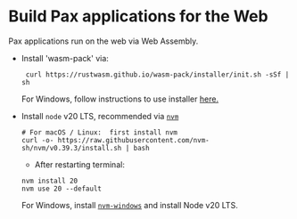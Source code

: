 # Build Pax applications for the Web

Pax applications run on the web via Web Assembly. 

- Install 'wasm-pack' via:
   ```shell copy
    curl https://rustwasm.github.io/wasm-pack/installer/init.sh -sSf | sh 
   ```
  For Windows, follow instructions to use installer [here.](https://rustwasm.github.io/wasm-pack/installer/)

- Install `node` v20 LTS, recommended via [`nvm`](https://github.com/nvm-sh/nvm#installing-and-updating)
  ```shell copy
  # For macOS / Linux:  first install nvm
  curl -o- https://raw.githubusercontent.com/nvm-sh/nvm/v0.39.3/install.sh | bash
  ```
  - After restarting terminal:
  ```shell copy
  nvm install 20
  nvm use 20 --default
  ```
  For Windows, install [`nvm-windows`](https://github.com/coreybutler/nvm-windows) and install Node v20 LTS.


